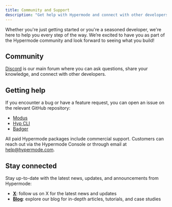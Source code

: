 ```yaml
---
title: Community and Support
description: "Get help with Hypermode and connect with other developers"
---
```


Whether you're just getting started or you're a seasoned developer, we're here
to help you every step of the way. We’re excited to have you as part of the
Hypermode community and look forward to seeing what you build!

## Community

[Discord](https://discord.hypermode.com) is our main forum where you can ask
questions, share your knowledge, and connect with other developers.

## Getting help

If you encounter a bug or have a feature request, you can open an issue on the
relevant GitHub repository:

- [Modus](https://github.com/hypermodeinc/modus/issues)
- [Hyp CLI](https://github.com/hypermodeinc/hyp-cli/issues)
- [Badger](https://github.com/hypermodeinc/badger/issues)

All paid Hypermode packages include commercial support. Customers can reach out
via the Hypermode Console or through email at
[help@hypermode.com](mailto:help@hypermode.com).

## Stay connected

Stay up-to-date with the latest news, updates, and announcements from Hypermode:

- **[X](https://x.com/hypermodeinc)**: follow us on X for the latest news and
  updates
- **[Blog](https://hypermode.com/blog)**: explore our blog for in-depth
  articles, tutorials, and case studies
